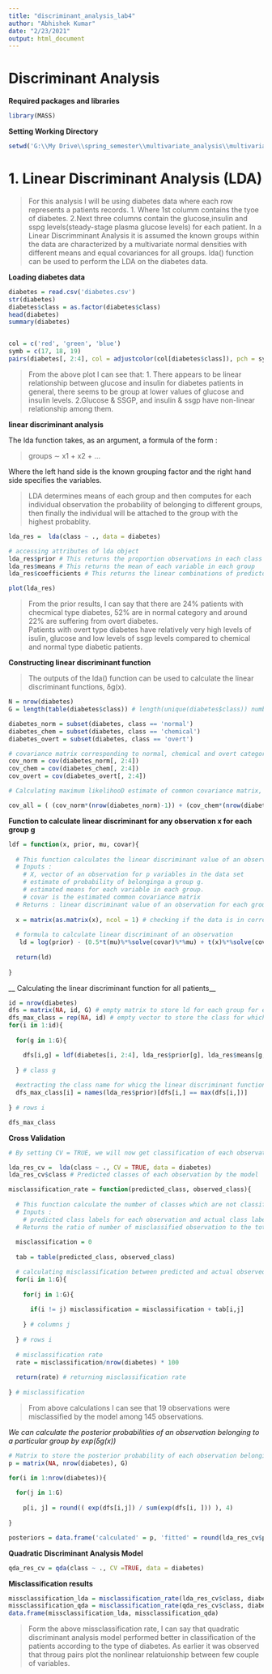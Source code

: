 ```yaml
---
title: "discriminant_analysis_lab4"
author: "Abhishek Kumar"
date: "2/23/2021"
output: html_document
---
```


# Discriminant Analysis


__Required packages and libraries__
```r
library(MASS)
```


__Setting Working Directory__
```r
setwd('G:\\My Drive\\spring_semester\\multivariate_analysis\\multivariate_analysis_labs\\lab4')
```



# 1. Linear Discriminant Analysis (LDA)

> For this analysis I will be using diabetes data where each row represents a patients records.
  1. Where 1st columm contains the tyoe of diabetes.
  2.Next three columns contain the glucose,insulin and sspg levels(steady-stage plasma glucose levels) for each patient. 
> In a Linear Discrimminant Analysis it is assumed the known groups within the data are characterized by a multivariate normal densities with different means and equal covariances for all groups.
> lda() function can be used to perform the LDA on the diabetes data.

__Loading diabetes data__
```r
diabetes = read.csv('diabetes.csv')
str(diabetes)
diabetes$class = as.factor(diabetes$class)
head(diabetes)
summary(diabetes)


col = c('red', 'green', 'blue')
symb = c(17, 18, 19)
pairs(diabetes[, 2:4], col = adjustcolor(col[diabetes$class]), pch = symb[diabetes$class])

```

> From the above plot I can see that:
  1. There appears to be linear relationship between glucose and insulin for diabetes patients in general, there seems to be group at lower values of glucose and insulin levels.
  2.Glucose & SSGP, and insulin & ssgp have non-linear relationship among them.

__linear discriminant analysis__

The lda function takes, as an argument, a formula of the form :

> groups ∼ x1 + x2 + ... 

Where the left hand side is the known grouping factor and the right hand side specifies the variables.

> LDA determines means of each group and then computes for each individual observation the probability of belonging to different groups, then finally the individual will be attached to the group with the highest probablity.

```r

lda_res =  lda(class ~ ., data = diabetes)

# accessing attributes of lda object
lda_res$prior # This returns the proportion observations in each class
lda_res$means # This returns the mean of each variable in each group
lda_res$coefficients # This returns the linear combinations of predictor variables which are used to form the LDA decision rules.

plot(lda_res)

```
> From the prior results, I can say that there are 24% patients with checmical type diabetes, 52% are in normal category and around 22% are suffering from overt diabetes.  
> Patients with overt type diabetes have relatively very high levels of isulin, glucose and low levels of ssgp levels compared to chemical and normal type diabetic patients.

__Constructing linear discriminant function__

> The outputs of the lda() function can be used to calculate the linear discriminant functions, δg(x).


```r
N = nrow(diabetes)
G = length(table(diabetes$class)) # length(unique(diabetes$class)) number of actual groups in the data.

diabetes_norm = subset(diabetes, class == 'normal')
diabetes_chem = subset(diabetes, class == 'chemical')
diabetes_overt = subset(diabetes, class == 'overt')

# covariance matrix corresponding to normal, chemical and overt categories in diabetes data.
cov_norm = cov(diabetes_norm[, 2:4]) 
cov_chem = cov(diabetes_chem[, 2:4]) 
cov_overt = cov(diabetes_overt[, 2:4]) 

# Calculating maximum likelihooD estimate of common covariance matrix, which simply the weighted average of group specific covariance matrix.

cov_all = ( (cov_norm*(nrow(diabetes_norm)-1)) + (cov_chem*(nrow(diabetes_chem)-1)) + (cov_overt*(nrow(diabetes_overt)-1)) ) / (N-G)
```

__Function to calculate linear discriminant for any observation x for each group g__

```r

ldf = function(x, prior, mu, covar){
  
  # This function calculates the linear discriminant value of an observation for a group g.
  # Inputs :
    # X, vector of an observation for p variables in the data set
    # estimate of probability of belonginga a group g.
    # estimated means for each variable in each group.
    # covar is the estimated common covariance matrix 
  # Returns : linear discriminant value of an observation for each group g.
  
  x = matrix(as.matrix(x), ncol = 1) # checking if the data is in correct format
  
  # formula to calculate linear discriminant of an observation
   ld = log(prior) - (0.5*t(mu)%*%solve(covar)%*%mu) + t(x)%*%solve(covar)%*%mu
   
  return(ld)
  
}

```


__ Calculating the linear discriminant function for all patients__

```r
id = nrow(diabetes)
dfs = matrix(NA, id, G) # empty matrix to store ld for each group for each observations in the data set.
dfs_max_class = rep(NA, id) # empty vector to store the class for which linear discriminant function is maximum for each observation.
for(i in 1:id){
  
  for(g in 1:G){

    dfs[i,g] = ldf(diabetes[i, 2:4], lda_res$prior[g], lda_res$means[g,], cov_all)
    
  } # class g
  
  #extracting the class name for whicg the linear discriminant function is maximum for a particular observation.
  dfs_max_class[i] = names(lda_res$prior)[dfs[i,] == max(dfs[i,])]
  
} # rows i

dfs_max_class
```


__Cross Validation__

```r
# By setting CV = TRUE, we will now get classification of each observation under the fitted model, and the posterior probabilities of each observation for each of the classes.

lda_res_cv =  lda(class ~ ., CV = TRUE, data = diabetes) 
lda_res_cv$class # Predicted classes of each observation by the model

misclassification_rate = function(predicted_class, observed_class){
  
  # This function calculate the number of classes which are not classified correctly by the model, and calculates the misclassification rate.
  # Inputs :
    # predicted class labels for each observation and actual class labels observed.
  # Returns the ratio of number of misclassified observation to the total number of observations
  
  misclassification = 0
  
  tab = table(predicted_class, observed_class)

  # calculating misclassification between predicted and actual observed classes of each observation.
  for(i in 1:G){
  
    for(j in 1:G){
    
      if(i != j) misclassification = misclassification + tab[i,j]
    
    } # columns j
  
  } # rows i
  
  # misclassification rate
  rate = misclassification/nrow(diabetes) * 100
  
  return(rate) # returning misclassification rate
  
} # misclassification


```

> From above calculations I can see that 19 observations were misclassified by the model among 145 observations.

_We can calculate the posterior probabilities of an observation belonging to a particular group by exp(δg(x))_

```r

# Matrix to store the posterior probability of each observation belonging to each class in the data.
p = matrix(NA, nrow(diabetes), G) 

for(i in 1:nrow(diabetes)){
  
  for(j in 1:G)
    
    p[i, j] = round(( exp(dfs[i,j]) / sum(exp(dfs[i, ])) ), 4)
    
}

posteriors = data.frame('calculated' = p, 'fitted' = round(lda_res_cv$posterior, 4))
```


__Quadratic Discriminant Analysis Model__

```r

qda_res_cv = qda(class ~ ., CV =TRUE, data = diabetes)


```
__Misclassification results__
```r

missclassification_lda = misclassification_rate(lda_res_cv$class, diabetes$class)
missclassification_qda = misclassification_rate(qda_res_cv$class, diabetes$class)
data.frame(missclassification_lda, missclassification_qda)
```
> Form the above missclassification rate, I can say that quadratic discriminant analysis model performed better in classification of the patients according to the type of diabetes. As earlier it was observed that throug pairs plot the nonlinear relatuionship between few couple of variables.
